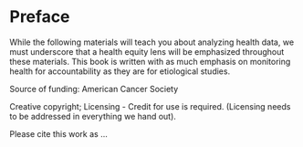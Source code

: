 # Preface {#preface}

While the following materials will teach you about analyzing health data, we
must underscore that a health equity lens will be emphasized throughout these
materials. This book is written with as much emphasis on monitoring health for
accountability as they are for etiological studies.

Source of funding: American Cancer Society

Creative copyright; Licensing - Credit for use is required. 
(Licensing needs to be addressed in everything we hand out).

Please cite this work as ... 
